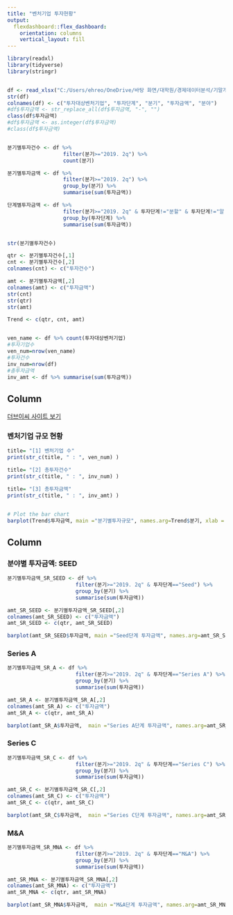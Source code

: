 ---
title: "벤처기업 투자현황"
output: 
  flexdashboard::flex_dashboard:
    orientation: columns
    vertical_layout: fill
---



```{r setup, include=FALSE}

library(readxl)
library(tidyverse)
library(stringr)


df <- read_xlsx("C:/Users/ehreo/OneDrive/바탕 화면/대학원/경제데이터분석/기말개별과제/chart1_투자규모.xlsx")
str(df)
colnames(df) <- c("투자대상벤처기업", "투자단계", "분기", "투자금액", "분야") 
#df$투자금액 <- str_replace_all(df$투자금액, "-", "")
class(df$투자금액)
#df$투자금액 <- as.integer(df$투자금액)
#class(df$투자금액)


분기별투자건수 <- df %>%
                  filter(분기>="2019. 2q") %>% 
                  count(분기)

분기별투자금액 <- df %>%
                  filter(분기>="2019. 2q") %>% 
                  group_by(분기) %>% 
                  summarise(sum(투자금액))

단계별투자금액 <- df %>%
                  filter(분기>="2019. 2q" & 투자단계!="분할" & 투자단계!="알 수 없음" & 투자단계!="지원금") %>% 
                  group_by(투자단계) %>% 
                  summarise(sum(투자금액))


str(분기별투자건수)

qtr <- 분기별투자건수[,1]
cnt <- 분기별투자건수[,2]
colnames(cnt) <- c("투자건수") 

amt <- 분기별투자금액[,2]
colnames(amt) <- c("투자금액") 
str(cnt)
str(qtr)
str(amt)

Trend <- c(qtr, cnt, amt)


ven_name <- df %>% count(투자대상벤처기업)
#투자기업수
ven_num=nrow(ven_name)
#투자건수
inv_num=nrow(df)
#총투자금액
inv_amt <- df %>% summarise(sum(투자금액))


```

Column {data-width=450}
-----------------------------------------------------------------------


[ 더브이씨 사이트 보기 ](http://thevc.kr)

### 벤처기업 규모 현황

```{r}

title= "[1] 벤처기업 수"
print(str_c(title, " : ", ven_num) )

title= "[2] 총투자건수"
print(str_c(title, " : ", inv_num) )

title= "[3] 총투자금액"
print(str_c(title, " : ", inv_amt) )


# Plot the bar chart 
barplot(Trend$투자금액, main ="분기별투자규모", names.arg=Trend$분기, xlab = "분기", ylab = "투자금액(억원)", col ="green")


```





Column {data-width=450, .tabset}
------------------------------------------------------------------------
   
### 분야별 투자금액:    SEED

```{r}

분기별투자금액_SR_SEED <- df %>%
                      filter(분기>="2019. 2q" & 투자단계=="Seed") %>% 
                      group_by(분기) %>% 
                      summarise(sum(투자금액))

amt_SR_SEED <- 분기별투자금액_SR_SEED[,2]
colnames(amt_SR_SEED) <- c("투자금액")
amt_SR_SEED <- c(qtr, amt_SR_SEED)

barplot(amt_SR_SEED$투자금액, main ="Seed단계 투자금액", names.arg=amt_SR_SEED$분기, xlab = "분기", ylab = "투자금액(억원)", col ="blue")

```

### Series A

```{r}


분기별투자금액_SR_A <- df %>%
                      filter(분기>="2019. 2q" & 투자단계=="Series A") %>% 
                      group_by(분기) %>% 
                      summarise(sum(투자금액))

amt_SR_A <- 분기별투자금액_SR_A[,2]
colnames(amt_SR_A) <- c("투자금액")
amt_SR_A <- c(qtr, amt_SR_A)

barplot(amt_SR_A$투자금액,  main ="Series A단계 투자금액", names.arg=amt_SR_A$분기, xlab = "분기", ylab = "투자금액(억원)", col ="blue")

```

### Series C

```{r}

분기별투자금액_SR_C <- df %>%
                      filter(분기>="2019. 2q" & 투자단계=="Series C") %>% 
                      group_by(분기) %>% 
                      summarise(sum(투자금액))

amt_SR_C <- 분기별투자금액_SR_C[,2]
colnames(amt_SR_C) <- c("투자금액")
amt_SR_C <- c(qtr, amt_SR_C)

barplot(amt_SR_C$투자금액,  main ="Series C단계 투자금액", names.arg=amt_SR_C$분기, xlab = "분기", ylab = "투자금액(억원)", col ="blue")

```

### M&A

```{r}

분기별투자금액_SR_MNA <- df %>%
                      filter(분기>="2019. 2q" & 투자단계=="M&A") %>% 
                      group_by(분기) %>% 
                      summarise(sum(투자금액))

amt_SR_MNA <- 분기별투자금액_SR_MNA[,2]
colnames(amt_SR_MNA) <- c("투자금액")
amt_SR_MNA <- c(qtr, amt_SR_MNA)

barplot(amt_SR_MNA$투자금액,  main ="M&A단계 투자금액", names.arg=amt_SR_MNA$분기, xlab = "분기", ylab = "투자금액(억원)", col ="blue")

```




